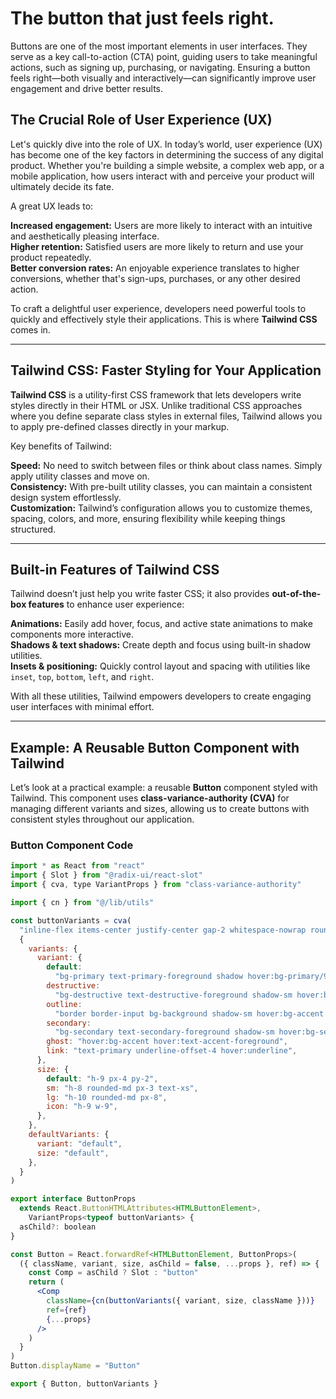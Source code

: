 
# The button that just feels right.

Buttons are one of the most important elements in user interfaces. They serve as a key call-to-action (CTA) point, guiding users to take meaningful actions, such as signing up, purchasing, or navigating. Ensuring a button feels right—both visually and interactively—can significantly improve user engagement and drive better results.

## The Crucial Role of User Experience (UX)

Let's quickly dive into the role of UX. In today’s world, user experience (UX) has become one of the key factors in determining the success of any digital product. Whether you're building a simple website, a complex web app, or a mobile application, how users interact with and perceive your product will ultimately decide its fate.

A great UX leads to:

**Increased engagement:** Users are more likely to interact with an intuitive and aesthetically pleasing interface.  
**Higher retention:** Satisfied users are more likely to return and use your product repeatedly.  
**Better conversion rates:** An enjoyable experience translates to higher conversions, whether that's sign-ups, purchases, or any other desired action.

To craft a delightful user experience, developers need powerful tools to quickly and effectively style their applications. This is where **Tailwind CSS** comes in.

---

## Tailwind CSS: Faster Styling for Your Application

**Tailwind CSS** is a utility-first CSS framework that lets developers write styles directly in their HTML or JSX. Unlike traditional CSS approaches where you define separate class styles in external files, Tailwind allows you to apply pre-defined classes directly in your markup.

Key benefits of Tailwind:

**Speed:** No need to switch between files or think about class names. Simply apply utility classes and move on.  
**Consistency:** With pre-built utility classes, you can maintain a consistent design system effortlessly.  
**Customization:** Tailwind’s configuration allows you to customize themes, spacing, colors, and more, ensuring flexibility while keeping things structured.

---

## Built-in Features of Tailwind CSS

Tailwind doesn’t just help you write faster CSS; it also provides **out-of-the-box features** to enhance user experience:

**Animations:** Easily add hover, focus, and active state animations to make components more interactive.  
**Shadows & text shadows:** Create depth and focus using built-in shadow utilities.  
**Insets & positioning:** Quickly control layout and spacing with utilities like `inset`, `top`, `bottom`, `left`, and `right`.

With all these utilities, Tailwind empowers developers to create engaging user interfaces with minimal effort.

---

## Example: A Reusable Button Component with Tailwind

Let’s look at a practical example: a reusable **Button** component styled with Tailwind. This component uses **class-variance-authority (CVA)** for managing different variants and sizes, allowing us to create buttons with consistent styles throughout our application.

### Button Component Code

```jsx
import * as React from "react"
import { Slot } from "@radix-ui/react-slot"
import { cva, type VariantProps } from "class-variance-authority"

import { cn } from "@/lib/utils"

const buttonVariants = cva(
  "inline-flex items-center justify-center gap-2 whitespace-nowrap rounded-md text-sm font-medium transition-colors focus-visible:outline-none focus-visible:ring-1 focus-visible:ring-ring disabled:pointer-events-none disabled:opacity-50 [&_svg]:pointer-events-none [&_svg]:size-4 [&_svg]:shrink-0",
  {
    variants: {
      variant: {
        default:
          "bg-primary text-primary-foreground shadow hover:bg-primary/90",
        destructive:
          "bg-destructive text-destructive-foreground shadow-sm hover:bg-destructive/90",
        outline:
          "border border-input bg-background shadow-sm hover:bg-accent hover:text-accent-foreground",
        secondary:
          "bg-secondary text-secondary-foreground shadow-sm hover:bg-secondary/80",
        ghost: "hover:bg-accent hover:text-accent-foreground",
        link: "text-primary underline-offset-4 hover:underline",
      },
      size: {
        default: "h-9 px-4 py-2",
        sm: "h-8 rounded-md px-3 text-xs",
        lg: "h-10 rounded-md px-8",
        icon: "h-9 w-9",
      },
    },
    defaultVariants: {
      variant: "default",
      size: "default",
    },
  }
)

export interface ButtonProps
  extends React.ButtonHTMLAttributes<HTMLButtonElement>,
    VariantProps<typeof buttonVariants> {
  asChild?: boolean
}

const Button = React.forwardRef<HTMLButtonElement, ButtonProps>(
  ({ className, variant, size, asChild = false, ...props }, ref) => {
    const Comp = asChild ? Slot : "button"
    return (
      <Comp
        className={cn(buttonVariants({ variant, size, className }))}
        ref={ref}
        {...props}
      />
    )
  }
)
Button.displayName = "Button"

export { Button, buttonVariants }
